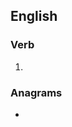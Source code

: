 ==English==

===Verb===
{{head|en|verb form}}

# {{en-past of|card}}

===Anagrams===
* {{anagrams|en|decard}}